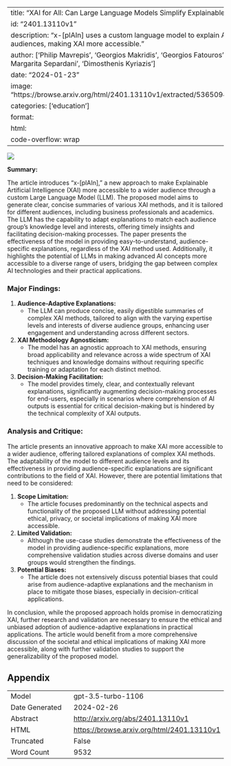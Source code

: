 
---
title: "XAI for All: Can Large Language Models Simplify Explainable AI?"
id: "2401.13110v1"
description: "x-[plAIn] uses a custom language model to explain AI methods, tailored to different audiences, making XAI more accessible."
author: ['Philip Mavrepis', 'Georgios Makridis', 'Georgios Fatouros', 'Vasileios Koukos', 'Maria Margarita Separdani', 'Dimosthenis Kyriazis']
date: "2024-01-23"
image: "https://browse.arxiv.org/html/2401.13110v1/extracted/5365094/figures/taxonomy_of_XAI.png"
categories: ['education']
format:
  html:
    code-overflow: wrap
---

![](https://browse.arxiv.org/html/2401.13110v1/extracted/5365094/figures/taxonomy_of_XAI.png)

**Summary:**

The article introduces "x-[plAIn]," a new approach to make Explainable Artificial Intelligence (XAI) more accessible to a wider audience through a custom Large Language Model (LLM). The proposed model aims to generate clear, concise summaries of various XAI methods, and it is tailored for different audiences, including business professionals and academics. The LLM has the capability to adapt explanations to match each audience group’s knowledge level and interests, offering timely insights and facilitating decision-making processes. The paper presents the effectiveness of the model in providing easy-to-understand, audience-specific explanations, regardless of the XAI method used. Additionally, it highlights the potential of LLMs in making advanced AI concepts more accessible to a diverse range of users, bridging the gap between complex AI technologies and their practical applications.

### Major Findings:
1. **Audience-Adaptive Explanations:**
   - The LLM can produce concise, easily digestible summaries of complex XAI methods, tailored to align with the varying expertise levels and interests of diverse audience groups, enhancing user engagement and understanding across different sectors.

2. **XAI Methodology Agnosticism:**
   - The model has an agnostic approach to XAI methods, ensuring broad applicability and relevance across a wide spectrum of XAI techniques and knowledge domains without requiring specific training or adaptation for each distinct method.

3. **Decision-Making Facilitation:**
   - The model provides timely, clear, and contextually relevant explanations, significantly augmenting decision-making processes for end-users, especially in scenarios where comprehension of AI outputs is essential for critical decision-making but is hindered by the technical complexity of XAI outputs.

### Analysis and Critique:

The article presents an innovative approach to make XAI more accessible to a wider audience, offering tailored explanations of complex XAI methods. The adaptability of the model to different audience levels and its effectiveness in providing audience-specific explanations are significant contributions to the field of XAI. However, there are potential limitations that need to be considered:

1. **Scope Limitation:**
   - The article focuses predominantly on the technical aspects and functionality of the proposed LLM without addressing potential ethical, privacy, or societal implications of making XAI more accessible.

2. **Limited Validation:**
   - Although the use-case studies demonstrate the effectiveness of the model in providing audience-specific explanations, more comprehensive validation studies across diverse domains and user groups would strengthen the findings.

3. **Potential Biases:**
   - The article does not extensively discuss potential biases that could arise from audience-adaptive explanations and the mechanism in place to mitigate those biases, especially in decision-critical applications.

In conclusion, while the proposed approach holds promise in democratizing XAI, further research and validation are necessary to ensure the ethical and unbiased adoption of audience-adaptive explanations in practical applications. The article would benefit from a more comprehensive discussion of the societal and ethical implications of making XAI more accessible, along with further validation studies to support the generalizability of the proposed model.

## Appendix

|          |          |
|----------|----------|
| Model     | gpt-3.5-turbo-1106       |
| Date Generated     | 2024-02-26       |
| Abstract | [http://arxiv.org/abs/2401.13110v1](http://arxiv.org/abs/2401.13110v1)        |
| HTML     | [https://browse.arxiv.org/html/2401.13110v1](https://browse.arxiv.org/html/2401.13110v1)       |
| Truncated       | False       |
| Word Count       | 9532       |